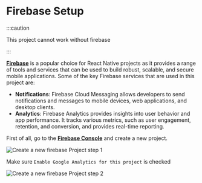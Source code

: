 # Firebase Setup

:::caution

This project cannot work without firebase

:::

**[Firebase](https://firebase.com/)** is a popular choice for React Native projects as it provides a range of tools and services that can be used to build robust, scalable, and secure mobile applications. Some of the key Firebase services that are used in this project are:

* **Notifications**: Firebase Cloud Messaging allows developers to send notifications and messages to mobile devices, web applications, and desktop clients.
* **Analytics**: Firebase Analytics provides insights into user behavior and app performance. It tracks various metrics, such as user engagement, retention, and conversion, and provides real-time reporting.

First of all, go to the **[Firebase Console](https://console.firebase.google.com/)** and create a new project.

![Create a new firebase Project step 1](/img/app-setup/firebase-setup-new-project-step-1.png)

Make sure `Enable Google Analytics for this project` is checked

![Create a new firebase Project step 2](/img/app-setup/firebase-setup-new-project-step-2.png)
